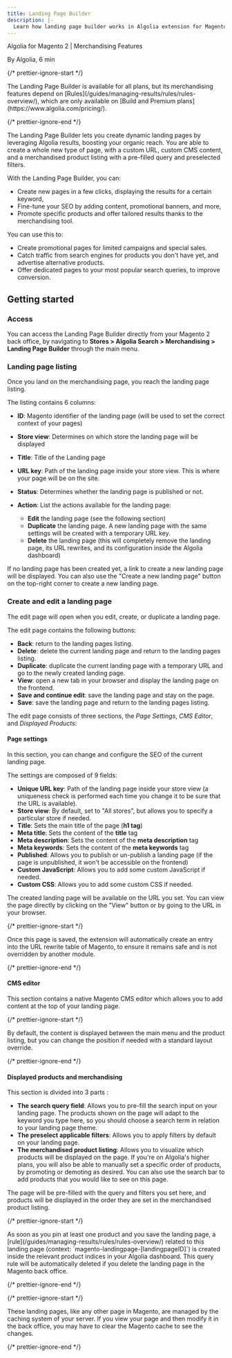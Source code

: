 ```yaml
---
title: Landing Page Builder
description: |-
  Learn how landing page builder works in Algolia extension for Magento 2.
---
```


Algolia for Magento 2 | Merchandising Features

By Algolia, 6 min

{/* prettier-ignore-start */}

<Note>
  The Landing Page Builder is available for all plans, but its merchandising features depend on [Rules](/guides/managing-results/rules/rules-overview/), which are only available on [Build and Premium plans](https://www.algolia.com/pricing/).
</Note>

{/* prettier-ignore-end */}

The Landing Page Builder lets you create dynamic landing pages by leveraging Algolia results, boosting your organic reach.
You are able to create a whole new type of page, with a custom URL, custom CMS content, and a merchandised product listing with a pre-filled query and preselected filters.

With the Landing Page Builder, you can:

- Create new pages in a few clicks, displaying the results for a certain keyword,
- Fine-tune your SEO by adding content, promotional banners, and more,
- Promote specific products and offer tailored results thanks to the merchandising tool.

You can use this to:

- Create promotional pages for limited campaigns and special sales.
- Catch traffic from search engines for products you don't have yet, and advertise alternative products.
- Offer dedicated pages to your most popular search queries, to improve conversion.

## Getting started

### Access

You can access the Landing Page Builder directly from your Magento 2 back office, by navigating to **Stores > Algolia Search > Merchandising > Landing Page Builder** through the main menu.

### Landing page listing

Once you land on the merchandising page, you reach the landing page listing.

The listing contains 6 columns:

- **ID**: Magento identifier of the landing page (will be used to set the correct context of your pages)
- **Store view**: Determines on which store the landing page will be displayed
- **Title**: Title of the Landing page
- **URL key**: Path of the landing page inside your store view. This is where your page will be on the site.
- **Status**: Determines whether the landing page is published or not.
- **Action**: List the actions available for the landing page:

  - **Edit** the landing page (see the following section)
  - **Duplicate** the landing page. A new landing page with the same settings will be created with a temporary URL key.
  - **Delete** the landing page (this will completely remove the landing page, its URL rewrites, and its configuration inside the Algolia dashboard)

If no landing page has been created yet, a link to create a new landing page will be displayed. You can also use the "Create a new landing page" button on the top-right corner to create a new landing page.

### Create and edit a landing page

The edit page will open when you edit, create, or duplicate a landing page.

The edit page contains the following buttons:

- **Back**: return to the landing pages listing.
- **Delete**: delete the current landing page and return to the landing pages listing.
- **Duplicate**: duplicate the current landing page with a temporary URL and go to the newly created landing page.
- **View**: open a new tab in your browser and display the landing page on the frontend.
- **Save and continue edit**: save the landing page and stay on the page.
- **Save**: save the landing page and return to the landing pages listing.

The edit page consists of three sections, the _Page Settings_, _CMS Editor_, and _Displayed Products_:

#### Page settings

In this section, you can change and configure the SEO of the current landing page.

The settings are composed of 9 fields:

- **Unique URL key**: Path of the landing page inside your store view (a uniqueness check is performed each time you change it to be sure that the URL is available).
- **Store view**: By default, set to "All stores", but allows you to specify a particular store if needed.
- **Title**: Sets the main title of the page (**h1 tag**)
- **Meta title**: Sets the content of the **title** tag
- **Meta description**: Sets the content of the **meta description** tag
- **Meta keywords**: Sets the content of the **meta keywords** tag
- **Published**: Allows you to publish or un-publish a landing page (if the page is unpublished, it won't be accessible on the frontend)
- **Custom JavaScript**: Allows you to add some custom JavaScript if needed.
- **Custom CSS**: Allows you to add some custom CSS if needed.

The created landing page will be available on the URL you set. You can view the page directly by clicking on the "View" button or by going to the URL in your browser.

{/* prettier-ignore-start */}

<Note>
  Once this page is saved, the extension will automatically create an entry into the URL rewrite table of Magento, to ensure it remains safe and is not overridden by another module.
</Note>

{/* prettier-ignore-end */}

#### CMS editor

This section contains a native Magento CMS editor which allows you to add content at the top of your landing page.

{/* prettier-ignore-start */}

<Note>
  By default, the content is displayed between the main menu and the product listing, but you can change the position if needed with a standard layout override.
</Note>

{/* prettier-ignore-end */}

#### Displayed products and merchandising

This section is divided into 3 parts :

- **The search query field**: Allows you to pre-fill the search input on your landing page. The products shown on the page will adapt to the keyword you type here, so you should choose a search term in relation to your landing page theme.
- **The preselect applicable filters**: Allows you to apply filters by default on your landing page.
- **The merchandised product listing**: Allows you to visualize which products will be displayed on the page. If you're on Algolia's higher plans, you will also be able to manually set a specific order of products, by promoting or demoting as desired. You can also use the search bar to add products that you would like to see on this page.

The page will be pre-filled with the query and filters you set here, and products will be displayed in the order they are set in the merchandised product listing.

{/* prettier-ignore-start */}

<Note>
  As soon as you pin at least one product and you save the landing page, a [rule](/guides/managing-results/rules/rules-overview/) related to this landing page (context: `magento-landingpage-[landingpageID]`) is created inside the relevant product indices in your Algolia dashboard. This query rule will be automatically deleted if you delete the landing page in the Magento back office.
</Note>

{/* prettier-ignore-end */}

{/* prettier-ignore-start */}

<Note>
  These landing pages, like any other page in Magento, are managed by the caching system of your server. If you view your page and then modify it in the back office, you may have to clear the Magento cache to see the changes.
</Note>

{/* prettier-ignore-end */}
